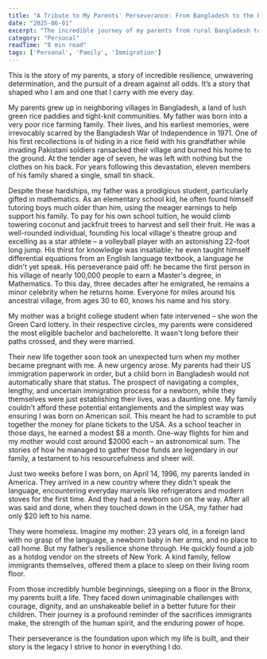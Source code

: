 ```yaml
---
title: "A Tribute to My Parents' Perseverance: From Bangladesh to the Bronx"
date: "2025-06-01"
excerpt: "The incredible journey of my parents from rural Bangladesh to starting a new life in America, a testament to their unwavering spirit and sacrifice."
category: "Personal"
readTime: "8 min read"
tags: ['Personal', 'Pamily', 'Immigration']
---
```



This is the story of my parents, a story of incredible resilience, unwavering determination, and the pursuit of a dream against all odds. It’s a story that shaped who I am and one that I carry with me every day.

My parents grew up in neighboring villages in Bangladesh, a land of lush green rice paddies and tight-knit communities. My father was born into a very poor rice farming family. Their lives, and his earliest memories, were irrevocably scarred by the Bangladesh War of Independence in 1971. One of his first recollections is of hiding in a rice field with his grandfather while invading Pakistani soldiers ransacked their village and burned his home to the ground. At the tender age of seven, he was left with nothing but the clothes on his back. For years following this devastation, eleven members of his family shared a single, small tin shack.

Despite these hardships, my father was a prodigious student, particularly gifted in mathematics. As an elementary school kid, he often found himself tutoring boys much older than him, using the meager earnings to help support his family. To pay for his own school tuition, he would climb towering coconut and jackfruit trees to harvest and sell their fruit. He was a well-rounded individual, founding his local village's theatre group and excelling as a star athlete – a volleyball player with an astonishing 22-foot long jump. His thirst for knowledge was insatiable; he even taught himself differential equations from an English language textbook, a language he didn't yet speak. His perseverance paid off: he became the first person in his village of nearly 100,000 people to earn a Master's degree, in Mathematics. To this day, three decades after he emigrated, he remains a minor celebrity when he returns home. Everyone for miles around his ancestral village, from ages 30 to 60, knows his name and his story.

My mother was a bright college student when fate intervened – she won the Green Card lottery. In their respective circles, my parents were considered the most eligible bachelor and bachelorette. It wasn't long before their paths crossed, and they were married.

Their new life together soon took an unexpected turn when my mother became pregnant with me. A new urgency arose. My parents had their US immigration paperwork in order, but a child born in Bangladesh would not automatically share that status. The prospect of navigating a complex, lengthy, and uncertain immigration process for a newborn, while they themselves were just establishing their lives, was a daunting one. My family couldn't afford these potential entanglements and the simplest way was ensuring I was born on American soil. This meant he had to scramble to put together the money for plane tickets to the USA. As a school teacher in those days, he earned a modest $8 a month. One-way flights for him and my mother would cost around $2000 each – an astronomical sum. The stories of how he managed to gather those funds are legendary in our family, a testament to his resourcefulness and sheer will.

Just two weeks before I was born, on April 14, 1996, my parents landed in America. They arrived in a new country where they didn't speak the language, encountering everyday marvels like refrigerators and modern stoves for the first time. And they had a newborn son on the way. After all was said and done, when they touched down in the USA, my father had only $20 left to his name.

They were homeless. Imagine my mother: 23 years old, in a foreign land with no grasp of the language, a newborn baby in her arms, and no place to call home. But my father’s resilience shone through. He quickly found a job as a hotdog vendor on the streets of New York. A kind family, fellow immigrants themselves, offered them a place to sleep on their living room floor.

From those incredibly humble beginnings, sleeping on a floor in the Bronx, my parents built a life. They faced down unimaginable challenges with courage, dignity, and an unshakeable belief in a better future for their children. Their journey is a profound reminder of the sacrifices immigrants make, the strength of the human spirit, and the enduring power of hope.

Their perseverance is the foundation upon which my life is built, and their story is the legacy I strive to honor in everything I do.
